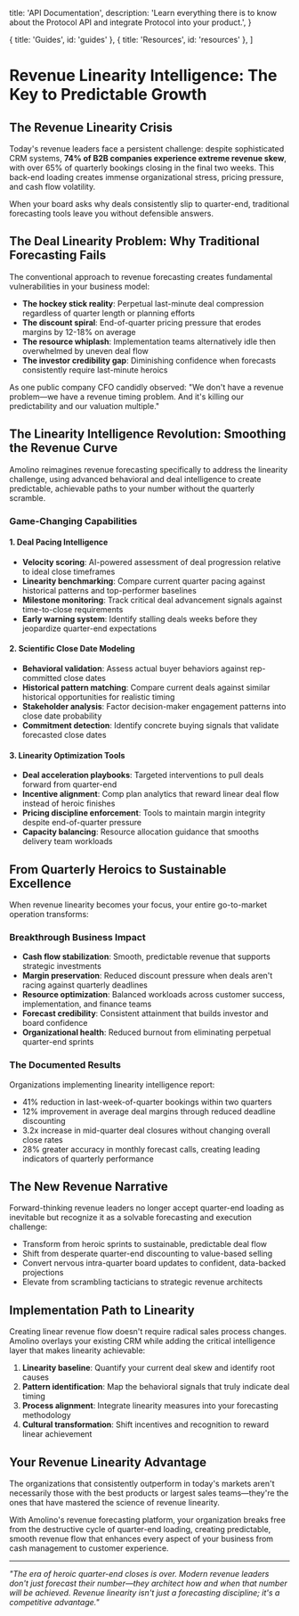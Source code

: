   title: 'API Documentation',
  description:
    'Learn everything there is to know about the Protocol API and integrate Protocol into your product.',
}

  { title: 'Guides', id: 'guides' },
  { title: 'Resources', id: 'resources' },
]

<GradientBackground />
<Container>
  <Navbar />
</Container>

# Revenue Linearity Intelligence: The Key to Predictable Growth

## The Revenue Linearity Crisis

Today's revenue leaders face a persistent challenge: despite sophisticated CRM systems, **74% of B2B companies experience extreme revenue skew**, with over 65% of quarterly bookings closing in the final two weeks. This back-end loading creates immense organizational stress, pricing pressure, and cash flow volatility.

When your board asks why deals consistently slip to quarter-end, traditional forecasting tools leave you without defensible answers.

## The Deal Linearity Problem: Why Traditional Forecasting Fails

The conventional approach to revenue forecasting creates fundamental vulnerabilities in your business model:

- **The hockey stick reality**: Perpetual last-minute deal compression regardless of quarter length or planning efforts
- **The discount spiral**: End-of-quarter pricing pressure that erodes margins by 12-18% on average
- **The resource whiplash**: Implementation teams alternatively idle then overwhelmed by uneven deal flow
- **The investor credibility gap**: Diminishing confidence when forecasts consistently require last-minute heroics

As one public company CFO candidly observed: "We don't have a revenue problem—we have a revenue timing problem. And it's killing our predictability and our valuation multiple."

## The Linearity Intelligence Revolution: Smoothing the Revenue Curve

Amolino reimagines revenue forecasting specifically to address the linearity challenge, using advanced behavioral and deal intelligence to create predictable, achievable paths to your number without the quarterly scramble.

### Game-Changing Capabilities

#### 1. Deal Pacing Intelligence
- **Velocity scoring**: AI-powered assessment of deal progression relative to ideal close timeframes
- **Linearity benchmarking**: Compare current quarter pacing against historical patterns and top-performer baselines
- **Milestone monitoring**: Track critical deal advancement signals against time-to-close requirements
- **Early warning system**: Identify stalling deals weeks before they jeopardize quarter-end expectations

#### 2. Scientific Close Date Modeling
- **Behavioral validation**: Assess actual buyer behaviors against rep-committed close dates
- **Historical pattern matching**: Compare current deals against similar historical opportunities for realistic timing
- **Stakeholder analysis**: Factor decision-maker engagement patterns into close date probability
- **Commitment detection**: Identify concrete buying signals that validate forecasted close dates

#### 3. Linearity Optimization Tools
- **Deal acceleration playbooks**: Targeted interventions to pull deals forward from quarter-end
- **Incentive alignment**: Comp plan analytics that reward linear deal flow instead of heroic finishes
- **Pricing discipline enforcement**: Tools to maintain margin integrity despite end-of-quarter pressure
- **Capacity balancing**: Resource allocation guidance that smooths delivery team workloads

## From Quarterly Heroics to Sustainable Excellence

When revenue linearity becomes your focus, your entire go-to-market operation transforms:

### Breakthrough Business Impact

- **Cash flow stabilization**: Smooth, predictable revenue that supports strategic investments
- **Margin preservation**: Reduced discount pressure when deals aren't racing against quarterly deadlines
- **Resource optimization**: Balanced workloads across customer success, implementation, and finance teams
- **Forecast credibility**: Consistent attainment that builds investor and board confidence
- **Organizational health**: Reduced burnout from eliminating perpetual quarter-end sprints

### The Documented Results

Organizations implementing linearity intelligence report:

- 41% reduction in last-week-of-quarter bookings within two quarters
- 12% improvement in average deal margins through reduced deadline discounting
- 3.2x increase in mid-quarter deal closures without changing overall close rates
- 28% greater accuracy in monthly forecast calls, creating leading indicators of quarterly performance

## The New Revenue Narrative

Forward-thinking revenue leaders no longer accept quarter-end loading as inevitable but recognize it as a solvable forecasting and execution challenge:

- Transform from heroic sprints to sustainable, predictable deal flow
- Shift from desperate quarter-end discounting to value-based selling
- Convert nervous intra-quarter board updates to confident, data-backed projections
- Elevate from scrambling tacticians to strategic revenue architects

## Implementation Path to Linearity

Creating linear revenue flow doesn't require radical sales process changes. Amolino overlays your existing CRM while adding the critical intelligence layer that makes linearity achievable:

1. **Linearity baseline**: Quantify your current deal skew and identify root causes
2. **Pattern identification**: Map the behavioral signals that truly indicate deal timing
3. **Process alignment**: Integrate linearity measures into your forecasting methodology
4. **Cultural transformation**: Shift incentives and recognition to reward linear achievement

## Your Revenue Linearity Advantage

The organizations that consistently outperform in today's markets aren't necessarily those with the best products or largest sales teams—they're the ones that have mastered the science of revenue linearity.

With Amolino's revenue forecasting platform, your organization breaks free from the destructive cycle of quarter-end loading, creating predictable, smooth revenue flow that enhances every aspect of your business from cash management to customer experience.

---

*"The era of heroic quarter-end closes is over. Modern revenue leaders don't just forecast their number—they architect how and when that number will be achieved. Revenue linearity isn't just a forecasting discipline; it's a competitive advantage."*